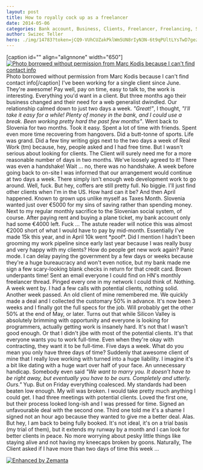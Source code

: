```yaml
---
layout: post
title: How to royally cock up as a freelancer
date: 2014-05-06
categories: Bank account, Business, Clients, Freelancer, Freelancing, Silicon Valley, Slovenia, United States
author: Swizec Teller
hero: ./img/14783?token=jCQ9-VUhCUZakPklWm5UN8rIyN3N-6t9qPUltLYsTwD7gezwPs33KgJBzuTgy62DMUa8OgSyLAqpNFCd6wHgD2Q
---
```


\[caption id="" align="alignnone" width="650"][![Photo borrowed without permission from Marc Kodis because I can't find contact info](./img/14783?token=jCQ9-VUhCUZakPklWm5UN8rIyN3N-6t9qPUltLYsTwD7gezwPs33KgJBzuTgy62DMUa8OgSyLAqpNFCd6wHgD2Q "Photo borrowed without permission from Marc Kodis because I can't find contact info")](https://www.flickr.com/photos/tsmk/) Photo borrowed without permission from Marc Kodis because I can't find contact info\[/caption] I've been working for a single client since June. They're awesome! Pay well, pay on time, easy to talk to, the work is interesting. Everything you'd want in a client. But three months ago their business changed and their need for a web generalist dwindled. Our relationship calmed down to just two days a week. _"Great!"_, I thought, _"I'll take it easy for a while! Plenty of money in the bank, and I could use a break. Been working pretty hard the past few months"_. Went back to Slovenia for two months. Took it easy. Spent a lot of time with friends. Spent even more time recovering from hangovers. Did a butt-tonne of sports. Life was grand. Did a few tiny writing gigs next to the two days a week of Real Work (tm) because, hey, people asked and I had free time. But I wasn't serious about looking for clients. The Client will surely need me for a more reasonable number of days in two months. We've loosely agreed to it! There was even a handshake! Wait ... no, there was no handshake. A week before going back to on-site I was informed that our arrangement would continue at two days a week. There simply isn't enough web development work to go around. Well, fuck. But hey, coffers are still pretty full. No biggie. I'll just find other clients when I'm in the US. How hard can it be? And then April happened. Known to grown ups unlike myself as Taxes Month. Slovenia wanted just over €5000 for my sins of saving rather than spending money. Next to my regular monthly sacrifice to the Slovenian social system, of course. After paying rent and buying a plane ticket, my bank account only had some €4000 left. Fuck ... The astute reader will notice this was almost €2000 short of what I would have to pay by mid-month. Essentially I've made 15k this year, and in April 10k went \*poof\*. Did I mention I hadn't been grooming my work pipeline since early last year because I was really busy and very happy with my clients? How do people get new work again? Panic mode. I can delay paying the government by a few days or weeks because they're a huge bureaucracy and won't even notice, but my bank made me sign a few scary-looking blank checks in return for that credit card. Brown underpants time! Sent an email everyone I could find on HN's monthly freelancer thread. Pinged every one in my network I could think of. Nothing. A week went by. I had a few calls with potential clients, nothing solid. Another week passed. An old client of mine remembered me. We quickly made a deal and I collected the customary 50% in advance. It's now been 3 weeks and I finally got the full specs for the job. Will probably get the other 50% at the end of May, or later. Turns out that while Silicon Valley is absolutely brimming with opportunity and everyone is looking for programmers, actually getting work is insanely hard. It's not that I wasn't good enough. Or that I didn't jibe with most of the potential clients. It's that everyone wants you to work full-time. Even when they're okay with contracting, they want it to be full-time. Five days a week. What do you mean you only have three days of time? Suddenly that awesome client of mine that I really love working with turned into a huge liability. I imagine it's a bit like dating with a huge wart over half of your face. An unnecessary handicap. Somebody even said _"We want to marry you. It doesn't have to be right away, but eventually you have to be ours. Completely and utterly. Ours."_ Yup. But on Friday everything coalesced. My standards had been beaten low enough. My will was broken. I would take pretty much anything I could get. I had three meetings with potential clients. Loved the first one, but their process looked long-ish and I was pressed for time. Signed an unfavourable deal with the second one. Third one told me it's a shame I signed not an hour ago because they wanted to give me a better deal. Alas. But hey, I am back to being fully booked. It's not ideal, it's on a trial basis (my trial of them), but it extends my runway by a month and I can look for better clients in peace. No more worrying about pesky little things like staying alive and not having my kneecaps broken by goons. Naturally, The Client asked if I have more than two days of time this week ...

[![Enhanced by Zemanta](http://img.zemanta.com/zemified_e.png?x-id=afa3c729-d1c1-4677-bfe9-b9c686f02ef6)](http://www.zemanta.com/?px "Enhanced by Zemanta")
